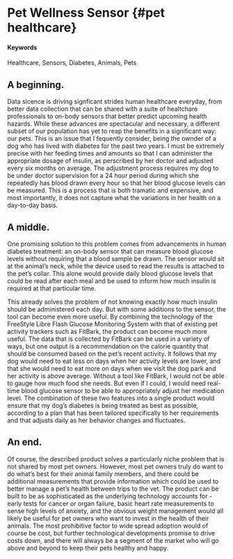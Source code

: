 # Pet Wellness Sensor {#pet healthcare}

#### Keywords

Healthcare, Sensors, Diabetes, Animals, Pets

## A beginning.

Data sicence is driving signficant strides human healthcare everyday, from better data collection that can be shared with a suite of healtchare professionals to on-body sensors that better predict upcoming health hazards. While these advances are spectacular and necessary, a different subset of our population has yet to reap the benefits in a significant way: our pets. This is an issue that I fequently consider, being the ownder of a dog who has lived with diabetes for the past two years. I must be extremely precise with her feeding times and amounts so that I can administer the appropriate dosage of insulin, as perscribed by her doctor and adjusted every six months on average. The adjustment process requires my dog to be under doctor supervision for a 24 hour period during which she repeatedly has blood drawn every hour so that her blood glucose levels can be measured. This is a process that is both tramatic and expensive, and most importantly, it does not capture what the variations in her health on a day-to-day basis.

## A middle.

One promising solution to this problem comes from advancements in human diabetes treatment: an on-body sensor that can measure blood glucose levels without requiring that a blood sample be drawn. The sensor would sit at the animal's neck, while the device used to read the results is attached to the pet's collar. This alone would provide daily blood glucose levels that could be read after each meal and be  used to inform how much insulin is required at that particular time.

This already solves the problem of not knowing exactly how much insulin should be administered each day. But with some additions to the sensor, the tool can become even more useful. By combining the technology of the FreeStyle Libre Flash Glucose Monitoring System with that of existing pet activity trackers such as FitBark, the product can become much more useful. The data that is collected by FitBark can be used in a variety of ways, but one output is a recommendation on the calorie quantity that should be consumed based on the pet's recent activity. It follows that my dog would need to eat less on days when her activity levels are lower, and that she would need to eat more on days when we visit the dog park and her activity is above average. Without a tool like FitBark, I would not be able to gauge how much food she needs. But even if I could, I would need real-time blood glucose sensor to be able to appropriately adjust her medication level. The combination of these two features into a single product would ensure that my dog's diabetes is being treated as best as possible, according to a plan that has been tailored specifically to her requirements and that adjusts daily as her behavior changes and fluctuates.

## An end.

Of course, the described product solves a particularly niche problem that is not shared by most pet owners. However, most pet owners truly do want to do what's best for their animal family members, and there could be additional measurements that provide information which could be used to better manage a pet's health between trips to the vet. The product can be built to be as sophisticated as the underlying technology accounts for - early tests for cancer or organ failure, basic heart rate measurements to sense high levels of anxiety, and the obvious weight management would all likely be useful for pet owners who want to invest in the health of their animals. The most prohibitive factor to wide spread adoption would of course be cost, but further technological developments promise to drive costs down, and there will always be a segment of the market who will go above and beyond to keep their pets healthy and happy.
